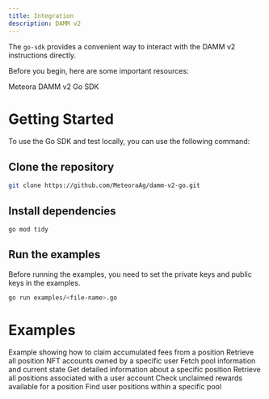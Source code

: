 ```yaml
---
title: Integration
description: DAMM v2
---
```


The `go-sdk` provides a convenient way to interact with the DAMM v2 instructions directly.

Before you begin, here are some important resources:

<CardGroup cols={1}>
  <Card title="Go SDK" icon="golang" iconType="solid" href="https://github.com/MeteoraAg/damm-v2-go">
    Meteora DAMM v2 Go SDK
  </Card>
</CardGroup>

# Getting Started

To use the Go SDK and test locally, you can use the following command:

## Clone the repository

```bash
git clone https://github.com/MeteoraAg/damm-v2-go.git
```

## Install dependencies

```bash
go mod tidy
```

## Run the examples

<Note> Before running the examples, you need to set the private keys and public keys in the examples. </Note>

```bash
go run examples/<file-name>.go
```

# Examples

<CardGroup cols={2}>
  <Card title="Claim Position Fee" icon="coins" iconType="solid" href="https://github.com/MeteoraAg/damm-v2-go/blob/main/examples/claim_position_fee.go">
    Example showing how to claim accumulated fees from a position
  </Card>
  <Card title="Get All Position NFT Accounts by Owner" icon="wallet" iconType="solid" href="https://github.com/MeteoraAg/damm-v2-go/blob/main/examples/get_all_position_nft_account_by_owner.go">
    Retrieve all position NFT accounts owned by a specific user
  </Card>
  <Card title="Get Pool" icon="water" iconType="solid" href="https://github.com/MeteoraAg/damm-v2-go/blob/main/examples/get_pool.go">
    Fetch pool information and current state
  </Card>
  <Card title="Get Position" icon="location-dot" iconType="solid" href="https://github.com/MeteoraAg/damm-v2-go/blob/main/examples/get_position.go">
    Get detailed information about a specific position
  </Card>
  <Card title="Get Positions by User" icon="user" iconType="solid" href="https://github.com/MeteoraAg/damm-v2-go/blob/main/examples/get_positions_by_user.go">
    Retrieve all positions associated with a user account
  </Card>
  <Card title="Get Unclaim Reward" icon="gift" iconType="solid" href="https://github.com/MeteoraAg/damm-v2-go/blob/main/examples/get_unclaim_reward.go">
    Check unclaimed rewards available for a position
  </Card>
  <Card title="Get User Position by Pool" icon="users" iconType="solid" href="https://github.com/MeteoraAg/damm-v2-go/blob/main/examples/get_user_position_by_pool.go">
    Find user positions within a specific pool
  </Card>
</CardGroup>

